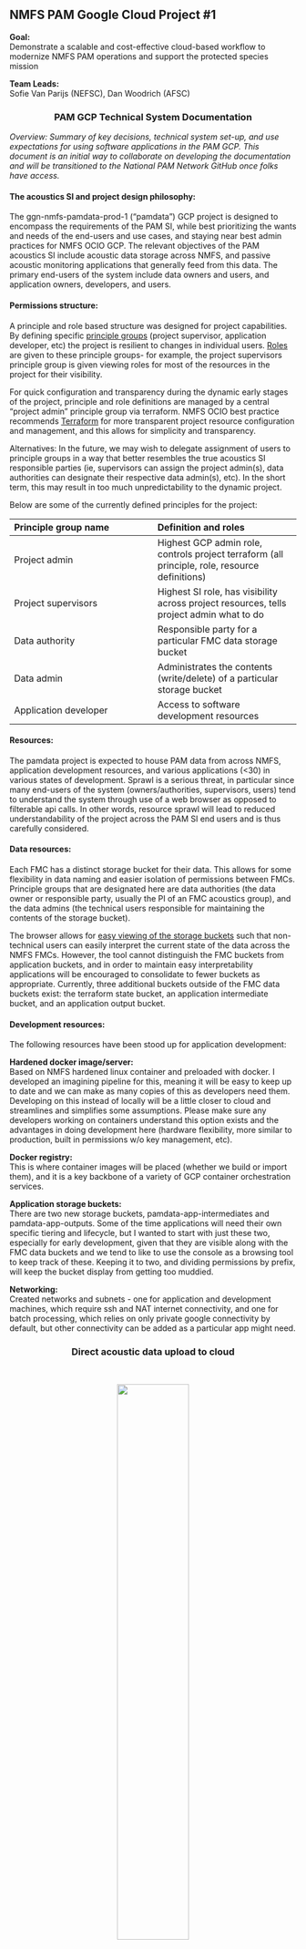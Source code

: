 ## NMFS PAM Google Cloud Project #1


**Goal:** \
Demonstrate a scalable and cost-effective cloud-based workflow to modernize NMFS PAM operations and support the protected species mission

**Team Leads:** \
Sofie Van Parijs (NEFSC), Dan Woodrich (AFSC)
<div align = center>
### **PAM GCP Technical System Documentation**

<div align = left>
*Overview: Summary of key decisions, technical system set-up, and use expectations for using software applications in the PAM GCP. This document is an initial way to collaborate on developing the documentation and will be transitioned to the National PAM Network GitHub once folks have access.* 

#### The acoustics SI and project design philosophy:
The ggn-nmfs-pamdata-prod-1 (“pamdata”) GCP project is designed to encompass the requirements of the PAM SI, while best prioritizing the wants and needs of the end-users and use cases, and staying near best admin practices for NMFS OCIO GCP. The relevant objectives of the PAM acoustics SI include acoustic data storage across NMFS, and passive acoustic monitoring applications that generally feed from this data. The primary end-users of the system include data owners and users, and application owners, developers, and users. 

#### Permissions structure: 
A principle and role based structure was designed for project capabilities. By defining specific [principle groups](https://source.cloud.google.com/ggn-nmfs-pamdata-prod-1/tf-repo-pamdata/+/master:principles.tf) (project supervisor, application developer, etc) the project is resilient to changes in individual users. [Roles](https://source.cloud.google.com/ggn-nmfs-pamdata-prod-1/tf-repo-pamdata/+/master:roles.tf) are given to these principle groups- for example, the project supervisors principle group is given viewing roles for most of the resources in the project for their visibility.  

For quick configuration and transparency during the dynamic early stages of the project, principle and role definitions are managed by a central “project admin” principle group via terraform. NMFS OCIO best practice recommends [Terraform](https://docs.google.com/document/d/1SPbbIz2hN4Gh236C7uAwGjzk-2AnpTPECJLsHB1RMPM/edit#heading=h.urcjjnawq27j) for more transparent project resource configuration and management, and this allows for simplicity and transparency. 

Alternatives: In the future, we may wish to delegate assignment of users to principle groups in a way that better resembles the true acoustics SI responsible parties (ie, supervisors can assign the project admin(s), data authorities can designate their respective data admin(s), etc). In the short term, this may result in too much unpredictability to the dynamic project. 

Below are some of the currently defined principles for the project: 

| Principle group name | Definition and roles |
| :---- | :---- |
| Project admin | Highest GCP admin role, controls project terraform (all principle, role, resource definitions) |
| Project supervisors | Highest SI role, has visibility across project resources, tells project admin what to do |
| Data authority | Responsible party for a particular FMC data storage bucket |
| Data admin | Administrates the contents (write/delete) of a particular storage bucket |
| Application developer | Access to software development resources |

#### Resources:

The pamdata project is expected to house PAM data from across NMFS, application development resources, and various applications (\<30) in various states of development. Sprawl is a serious threat, in particular since many end-users of the system (owners/authorities, supervisors, users) tend to understand the system through use of a web browser as opposed to filterable api calls. In other words, resource sprawl will lead to reduced understandability of the project across the PAM SI end users and is thus carefully considered. 

#### Data resources:

Each FMC has a distinct storage bucket for their data. This allows for some flexibility in data naming and easier isolation of permissions between FMCs. Principle groups that are designated here are data authorities (the data owner or responsible party, usually the PI of an FMC acoustics group), and the data admins (the technical users responsible for maintaining the contents of the storage bucket).

The browser allows for [easy viewing of the storage buckets](https://console.cloud.google.com/storage/browser?project=ggn-nmfs-pamdata-prod-1) such that non-technical users can easily interpret the current state of the data across the NMFS FMCs. However, the tool cannot distinguish the FMC buckets from application buckets, and in order to maintain easy interpretability applications will be encouraged to consolidate to fewer buckets as appropriate. Currently, three additional buckets outside of the FMC data buckets exist: the terraform state bucket, an application intermediate bucket, and an application output bucket.  

#### Development resources:

The following resources have been stood up for application development: 

**Hardened docker image/server:** \
Based on NMFS hardened linux container and preloaded with docker. I developed an imagining pipeline for this, meaning it will be easy to keep up to date and we can make as many copies of this as developers need them. Developing on this instead of locally will be a little closer to cloud and streamlines and simplifies some assumptions. Please make sure any developers working on containers understand this option exists and the advantages in doing development here (hardware flexibility, more similar to production, built in permissions w/o key management, etc). 

**Docker registry:** \
This is where container images will be placed (whether we build or import them), and it is a key backbone of a variety of GCP container orchestration services. 

**Application storage buckets:** \
There are two new storage buckets, pamdata-app-intermediates and pamdata-app-outputs. Some of the time applications will need their own specific tiering and lifecycle, but I wanted to start with just these two, especially for early development, given that they are visible along with the FMC data buckets and we tend to like to use the console as a browsing tool to keep track of these. Keeping it to two, and dividing permissions by prefix, will keep the bucket display from getting too muddied. 

**Networking:** \
Created networks and subnets \- one for application and development machines, which require ssh and NAT internet connectivity, and one for batch processing, which relies on only private google connectivity by default, but other connectivity can be added as a particular app might need. 


<div align = center>
### **Direct acoustic data upload to cloud**\
\

![](/content/images/Priority_project_graphics/Cloud/Direct-upload-cloud.png){width=50%}

<div align = left>
#### Result:

ASFC was able to upload 100TB of acoustic data to our GCP bucket over the internet connection in our science center (in Seattle) in a three week upload window with low operator effort, representing our whole primary acoustic data collection.\

#### How: 

Our research group committed two computers with normal user permissions in the AFSC data center to upload data from the AFSC LAN to our pamdata bucket. These two computers ran a simple script, which was written in R and wrapped calls to the GCP ‘gsutil’ tool. The script was very simple, about 50 lines. The script instructed the computers to only initiate uploads between the hours of 7pm and 6am on weekdays and constantly on weekends. The R sessions were logged so we could identify any early termination that might have resulted in partial or corrupted uploads. Additional process will be designed to check that the data was uploaded in full.\

#### Impact: 

AFSC IT would have been notified by the NMFS network team if the traffic were considered disruptive. They would have traced the traffic to the machines under my user name, and contacted me to ask questions. This not happening suggests that the traffic was a non-issue. Scheduling traffic within off-hours (nights and weekends) prevents throttling normal user traffic during working hours, and staying within these confines is respectful and normal practice for NMFS IT groups. We did not notify AFSC IT or the NMFS network team as we wanted to test the impact of this traffic empirically, but going forward, especially with multiple FMCs performing uploads concurrently, we advise approving the traffic with FMC & NMFS IT.\

#### Contact:

Dan Woodrich [daniel.woodrich\@noaa.gov](mailto:daniel.woodrich@noaa.gov) if you would like to explore a similar process for your FMC acoustic data.\
R script: 

```r
is_weekday = function(x){
  weekdays = c('Thursday','Friday','Monday','Tuesday','Wednesday')
  return(weekdays(x) %in% weekdays)
}

is_after_hours= function(x){
  return(as.integer(format(x,"%H")) < 6 | as.integer(format(x,"%H")) > 18)
}

#cloud data upload. This assumes you are uploading bottom_mounted data , and just uploads the full content of each folder below the 'moorings' folder. Adapt the logic to your needs but note renaming / reorganizing is more complex. 

my_fmc_bucket_name = 'afsc-1'
my_top_level_data_path = "//161.55.120.117/NMML_AcousticsData/Audio_Data/Waves"
moorings = dir(my_top_level_data_path) #gets each subfolder of top level data path. 

#log the job
sink(paste("//akc0ss-n086/NMML_CAEP_Acoustics/Detector/pam_si/upload_log_",Sys.info()['nodename'],".csv",sep=""), append=TRUE, split=TRUE)

work = list(1:200,201:length(moorings)) #in my case we had 435 moorings. 
names(work) = c("computer1-name","computer2-name") #needs to match Sys.info()['nodename'] for computers you are using
moorings = moorings[work[[Sys.info()['nodename']]]]

for(mooring in moorings){
  
  #detect if it's a weekday during work hours, don't start a job. 
  while(is_weekday(Sys.time()) & !is_after_hours(Sys.time())){
    cat(paste('waiting...',Sys.time(),"\n"))
    Sys.sleep(600) #wait 10 minutes until trying again. 
  }
  
  #gsutil needs to be installed on the system through Google Cloud SDK. If you can open up a command line and run 'gsutil help' and recieve a response, the below line will work.  
  string = paste("gsutil -m cp -r ",my_top_level_data_path,mooring," gs://",my_fmc_bucket_name,"/bottom_mounted/",mooring,sep="")
  cat(paste("started",mooring,"at",Sys.time(),"\n"))
  system(string,intern=TRUE) 
  cat(paste("ended",mooring,"at",Sys.time(),"\n"))
}
```
<div align = center>
### **Google Transfer Appliance Set Up Checklist**
![](/content/images/Priority_project_graphics/Cloud/google-transfer.png)

<div align = left>
1. Enable APIs - this has been completed that the console/project level and the checklist item can simply be marked as complete. 
2. Authorize Service Acounts: Email Dan Woodrich [daniel.woodrich\@noaa.gov](mailto:daniel.woodrich@noaa.gov) the link to the checklist so he can complete that step on your behalf

